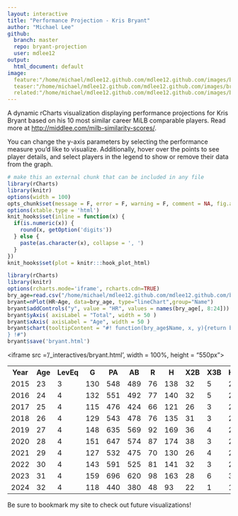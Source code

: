 ```yaml
---
layout: interactive
title: "Performance Projection - Kris Bryant"
author: "Michael Lee"
github:
  branch: master
  repo: bryant-projection
  user: mdlee12
output:
  html_document: default
image:
  feature:"/home/michael/mdlee12.github.com/mdlee12.github.com/images/bryant2.jpg")
  teaser:"/home/michael/mdlee12.github.com/mdlee12.github.com/images/bryant2.jpg")
  related:"/home/michael/mdlee12.github.com/mdlee12.github.com/images/bryant2.jpg")
---
```


A dynamic rCharts visualization displaying performance projections for Kris Bryant based on his 10 most similar career MiLB comparable players. Read more at <http://middlee.com/milb-similarity-scores/>.

You can change the y-axis parameters by selecting the performance measure you'd like to visualize. Additionally, hover over the points to see player details, and select players in the legend to show or remove their data from the graph.


```r
# make this an external chunk that can be included in any file
library(rCharts)
library(knitr)
options(width = 100)
opts_chunk$set(message = F, error = F, warning = F, comment = NA, fig.align = 'center', tidy = F, fig.path = "/home/michael/mdlee12.github.com/mdlee12.github.com/_interactives/")
options(xtable.type = 'html')
knit_hooks$set(inline = function(x) {
  if(is.numeric(x)) {
    round(x, getOption('digits'))
  } else {
    paste(as.character(x), collapse = ', ')
  }
})
knit_hooks$set(plot = knitr:::hook_plot_html)
```

```r
library(rCharts)
library(knitr)
options(rcharts.mode='iframe', rcharts.cdn=TRUE)
bry_age=read.csv("/home/michael/mdlee12.github.com/mdlee12.github.com/bry_age.csv")
bryant=nPlot(HR~Age, data=bry_age, type="lineChart",group="Name")
bryant$addControls("y", value = "HR", values = names(bry_age[, 8:24]))
bryant$yAxis( axisLabel = "Total", width = 50 )
bryant$xAxis( axisLabel = "Age", width = 50 )
bryant$chart(tooltipContent = "#! function(bry_age$Name, x, y){return bry_age$Name + '  Age: ' + x + '  Total: ' + y 
} !#")
bryant$save('bryant.html')
```
<iframe src ='/_interactives/bryant.html', width = 100%, height = "550px"></iframe>

<p><div class="table-responsive"><table class="table table-hover"><th>Year</th><th>Age</th><th>LevEq</th><th>G</th><th>PA</th><th>AB</th><th>R</th><th>H</th><th>X2B</th><th>X3B</th><th>HR</th><th>RBI</th><th>SB</th><th>CS</th><th>BB</th><th>SO</th><th>BA</th><th>OBP</th><th>SLG</th><th>OPS</th><th>Count</th></tr>
 <tr><td>2015</td><td>23</td><td>3</td><td>130</td><td>548</td><td>489</td><td>76</td><td>138</td><td>32</td><td>5</td><td>24</td><td>83</td><td>9</td><td>4</td><td>47</td><td>105</td><td>0.282</td><td>0.35</td><td>0.515</td><td>0.865</td><td>10</td></tr>
 <tr><td>2016</td><td>24</td><td>4</td><td>132</td><td>551</td><td>492</td><td>77</td><td>140</td><td>32</td><td>5</td><td>23</td><td>77</td><td>8</td><td>4</td><td>49</td><td>107</td><td>0.285</td><td>0.354</td><td>0.51</td><td>0.864</td><td>9</td></tr>
 <tr><td>2017</td><td>25</td><td>4</td><td>115</td><td>476</td><td>424</td><td>66</td><td>121</td><td>26</td><td>3</td><td>20</td><td>72</td><td>7</td><td>4</td><td>43</td><td>89</td><td>0.285</td><td>0.356</td><td>0.502</td><td>0.859</td><td>8</td></tr>
 <tr><td>2018</td><td>26</td><td>4</td><td>129</td><td>543</td><td>478</td><td>76</td><td>135</td><td>31</td><td>3</td><td>22</td><td>73</td><td>7</td><td>4</td><td>56</td><td>93</td><td>0.282</td><td>0.363</td><td>0.498</td><td>0.861</td><td>6</td></tr>
 <tr><td>2019</td><td>27</td><td>4</td><td>148</td><td>635</td><td>569</td><td>92</td><td>169</td><td>36</td><td>4</td><td>28</td><td>94</td><td>15</td><td>6</td><td>58</td><td>104</td><td>0.297</td><td>0.365</td><td>0.522</td><td>0.887</td><td>5</td></tr>
 <tr><td>2020</td><td>28</td><td>4</td><td>151</td><td>647</td><td>574</td><td>87</td><td>174</td><td>38</td><td>3</td><td>25</td><td>94</td><td>11</td><td>3</td><td>64</td><td>109</td><td>0.303</td><td>0.376</td><td>0.51</td><td>0.886</td><td>5</td></tr>
 <tr><td>2021</td><td>29</td><td>4</td><td>127</td><td>532</td><td>475</td><td>70</td><td>130</td><td>26</td><td>4</td><td>20</td><td>77</td><td>5</td><td>3</td><td>47</td><td>96</td><td>0.274</td><td>0.343</td><td>0.472</td><td>0.815</td><td>5</td></tr>
 <tr><td>2022</td><td>30</td><td>4</td><td>143</td><td>591</td><td>525</td><td>81</td><td>141</td><td>32</td><td>3</td><td>21</td><td>81</td><td>10</td><td>3</td><td>56</td><td>104</td><td>0.269</td><td>0.345</td><td>0.461</td><td>0.806</td><td>5</td></tr>
 <tr><td>2023</td><td>31</td><td>4</td><td>159</td><td>696</td><td>620</td><td>98</td><td>163</td><td>28</td><td>6</td><td>30</td><td>93</td><td>9</td><td>4</td><td>64</td><td>120</td><td>0.263</td><td>0.336</td><td>0.473</td><td>0.808</td><td>2</td></tr>
 <tr><td>2024</td><td>32</td><td>4</td><td>118</td><td>440</td><td>380</td><td>48</td><td>93</td><td>22</td><td>1</td><td>14</td><td>63</td><td>3</td><td>1</td><td>46</td><td>60</td><td>0.245</td><td>0.327</td><td>0.418</td><td>0.745</td><td>2</td></tr>
</table></div></p>

Be sure to bookmark my site to check out future visualizations!
